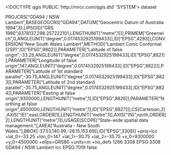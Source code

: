<!DOCTYPE qgis PUBLIC 'http://mrcc.com/qgis.dtd' 'SYSTEM'>
<qgis version="3.42.0-Münster">
  <identifier></identifier>
  <parentidentifier></parentidentifier>
  <language></language>
  <type>dataset</type>
  <title></title>
  <abstract></abstract>
  <links/>
  <dates/>
  <fees></fees>
  <encoding></encoding>
  <crs>
    <spatialrefsys nativeFormat="Wkt">
      <wkt>PROJCRS["GDA94 / NSW Lambert",BASEGEOGCRS["GDA94",DATUM["Geocentric Datum of Australia 1994",ELLIPSOID["GRS 1980",6378137,298.257222101,LENGTHUNIT["metre",1]]],PRIMEM["Greenwich",0,ANGLEUNIT["degree",0.0174532925199433]],ID["EPSG",4283]],CONVERSION["New South Wales Lambert",METHOD["Lambert Conic Conformal (2SP)",ID["EPSG",9802]],PARAMETER["Latitude of false origin",-33.25,ANGLEUNIT["degree",0.0174532925199433],ID["EPSG",8821]],PARAMETER["Longitude of false origin",147,ANGLEUNIT["degree",0.0174532925199433],ID["EPSG",8822]],PARAMETER["Latitude of 1st standard parallel",-30.75,ANGLEUNIT["degree",0.0174532925199433],ID["EPSG",8823]],PARAMETER["Latitude of 2nd standard parallel",-35.75,ANGLEUNIT["degree",0.0174532925199433],ID["EPSG",8824]],PARAMETER["Easting at false origin",9300000,LENGTHUNIT["metre",1],ID["EPSG",8826]],PARAMETER["Northing at false origin",4500000,LENGTHUNIT["metre",1],ID["EPSG",8827]]],CS[Cartesian,2],AXIS["(E)",east,ORDER[1],LENGTHUNIT["metre",1]],AXIS["(N)",north,ORDER[2],LENGTHUNIT["metre",1]],USAGE[SCOPE["State-wide spatial data management."],AREA["Australia - New South Wales."],BBOX[-37.53,140.99,-28.15,153.69]],ID["EPSG",3308]]</wkt>
      <proj4>+proj=lcc +lat_0=-33.25 +lon_0=147 +lat_1=-30.75 +lat_2=-35.75 +x_0=9300000 +y_0=4500000 +ellps=GRS80 +units=m +no_defs</proj4>
      <srsid>1266</srsid>
      <srid>3308</srid>
      <authid>EPSG:3308</authid>
      <description>GDA94 / NSW Lambert</description>
      <projectionacronym>lcc</projectionacronym>
      <ellipsoidacronym>EPSG:7019</ellipsoidacronym>
      <geographicflag>false</geographicflag>
    </spatialrefsys>
  </crs>
  <extent/>
</qgis>
